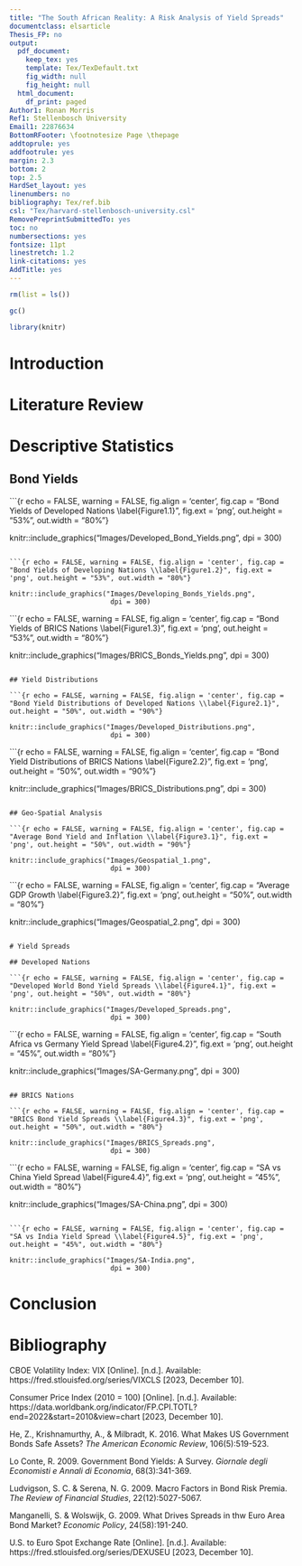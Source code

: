 ```yaml
---
title: "The South African Reality: A Risk Analysis of Yield Spreads"
documentclass: elsarticle
Thesis_FP: no
output:
  pdf_document:
    keep_tex: yes
    template: Tex/TexDefault.txt
    fig_width: null
    fig_height: null
  html_document:
    df_print: paged
Author1: Ronan Morris
Ref1: Stellenbosch University
Email1: 22876634
BottomRFooter: \footnotesize Page \thepage
addtoprule: yes
addfootrule: yes
margin: 2.3
bottom: 2
top: 2.5
HardSet_layout: yes
linenumbers: no
bibliography: Tex/ref.bib
csl: "Tex/harvard-stellenbosch-university.csl"
RemovePreprintSubmittedTo: yes
toc: no
numbersections: yes
fontsize: 11pt
linestretch: 1.2
link-citations: yes
AddTitle: yes
---
```

```r

rm(list = ls())

gc()

library(knitr)

```
# Introduction 

# Literature Review 

# Descriptive Statistics

## Bond Yields 

```{r echo = FALSE, warning = FALSE, fig.align = 'center', fig.cap = "Bond Yields of Developed Nations \\label{Figure1.1}", fig.ext = 'png', out.height = "53%", out.width = "80%"}

knitr::include_graphics("Images/Developed_Bond_Yields.png", 
                         dpi = 300)

```

```{r echo = FALSE, warning = FALSE, fig.align = 'center', fig.cap = "Bond Yields of Developing Nations \\label{Figure1.2}", fig.ext = 'png', out.height = "53%", out.width = "80%"}

knitr::include_graphics("Images/Developing_Bonds_Yields.png", 
                         dpi = 300)

```

```{r echo = FALSE, warning = FALSE, fig.align = 'center', fig.cap = "Bond Yields of BRICS Nations \\label{Figure1.3}", fig.ext = 'png', out.height = "53%", out.width = "80%"}

knitr::include_graphics("Images/BRICS_Bonds_Yields.png", 
                         dpi = 300)

```

## Yield Distributions 

```{r echo = FALSE, warning = FALSE, fig.align = 'center', fig.cap = "Bond Yield Distributions of Developed Nations \\label{Figure2.1}", out.height = "50%", out.width = "90%"}

knitr::include_graphics("Images/Developed_Distributions.png", 
                         dpi = 300)

```

```{r echo = FALSE, warning = FALSE, fig.align = 'center', fig.cap = "Bond Yield Distributions of BRICS Nations \\label{Figure2.2}", fig.ext = 'png', out.height = "50%", out.width = "90%"}

knitr::include_graphics("Images/BRICS_Distributions.png", 
                         dpi = 300)

```

## Geo-Spatial Analysis 

```{r echo = FALSE, warning = FALSE, fig.align = 'center', fig.cap = "Average Bond Yield and Inflation \\label{Figure3.1}", fig.ext = 'png', out.height = "50%", out.width = "90%"}

knitr::include_graphics("Images/Geospatial_1.png", 
                         dpi = 300)

```

```{r echo = FALSE, warning = FALSE, fig.align = 'center', fig.cap = "Average GDP Growth \\label{Figure3.2}", fig.ext = 'png', out.height = "50%", out.width = "80%"}

knitr::include_graphics("Images/Geospatial_2.png", 
                         dpi = 300)

```

# Yield Spreads 

## Developed Nations

```{r echo = FALSE, warning = FALSE, fig.align = 'center', fig.cap = "Developed World Bond Yield Spreads \\label{Figure4.1}", fig.ext = 'png', out.height = "50%", out.width = "80%"}

knitr::include_graphics("Images/Developed_Spreads.png", 
                         dpi = 300)

```

```{r echo = FALSE, warning = FALSE, fig.align = 'center', fig.cap = "South Africa vs Germany Yield Spread \\label{Figure4.2}", fig.ext = 'png', out.height = "45%", out.width = "80%"}

knitr::include_graphics("Images/SA-Germany.png", 
                         dpi = 300)

```

## BRICS Nations 

```{r echo = FALSE, warning = FALSE, fig.align = 'center', fig.cap = "BRICS Bond Yield Spreads \\label{Figure4.3}", fig.ext = 'png', out.height = "50%", out.width = "80%"}

knitr::include_graphics("Images/BRICS_Spreads.png", 
                         dpi = 300)

```

```{r echo = FALSE, warning = FALSE, fig.align = 'center', fig.cap = "SA vs China Yield Spread \\label{Figure4.4}", fig.ext = 'png', out.height = "45%", out.width = "80%"}

knitr::include_graphics("Images/SA-China.png", 
                         dpi = 300)

```

```{r echo = FALSE, warning = FALSE, fig.align = 'center', fig.cap = "SA vs India Yield Spread \\label{Figure4.5}", fig.ext = 'png', out.height = "45%", out.width = "80%"}

knitr::include_graphics("Images/SA-India.png", 
                         dpi = 300)

```

# Conclusion 

\newpage 

# Bibliography 

CBOE Volatility Index: VIX [Online]. [n.d.]. Available: https://fred.stlouisfed.org/series/VIXCLS [2023, December 10]. 

Consumer Price Index (2010 = 100) [Online]. [n.d.]. Available: https://data.worldbank.org/indicator/FP.CPI.TOTL?end=2022&start=2010&view=chart
[2023, December 10]. 

He, Z., Krishnamurthy, A., & Milbradt, K. 2016. What Makes US Government Bonds Safe Assets? *The American Economic Review*, 106(5):519-523. 

Lo Conte, R. 2009. Government Bond Yields: A Survey. *Giornale degli Economisti e Annali di Economia*, 68(3):341-369. 

Ludvigson, S. C. & Serena, N. G. 2009. Macro Factors in Bond Risk Premia. *The Review of Financial Studies*, 22(12):5027-5067. 

Manganelli, S. & Wolswijk, G. 2009. What Drives Spreads in thw Euro Area Bond Market? *Economic Policy*, 24(58):191-240. 

U.S. to Euro Spot Exchange Rate [Online]. [n.d.]. Available: https://fred.stlouisfed.org/series/DEXUSEU [2023, December 10]. 
